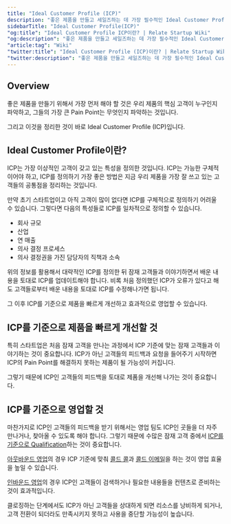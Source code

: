 ```yaml
---
title: "Ideal Customer Profile (ICP)"
description: "좋은 제품을 만들고 세일즈하는 데 가장 필수적인 Ideal Customer Profile (ICP)은 무엇인지 설명합니다."
sidebarTitle: "Ideal Customer Profile(ICP)"
"og:title": "Ideal Customer Profile ICP이란? | Relate Startup Wiki"
"og:description": "좋은 제품을 만들고 세일즈하는 데 가장 필수적인 Ideal Customer Profile (ICP)은 무엇인지 설명합니다."
"article:tag": "Wiki"
"twitter:title": "Ideal Customer Profile (ICP)이란? | Relate Startup Wiki"
"twitter:description": "좋은 제품을 만들고 세일즈하는 데 가장 필수적인 Ideal Customer Profile(ICP)은 무엇인지 설명합니다."
---
```


## Overview
좋은 제품을 만들기 위해서 가장 먼저 해야 할 것은 우리 제품의 핵심 고객이 누구인지 파악하고, 그들의 가장 큰 Pain Point는 무엇인지 파악하는 것입니다. 

그리고 이것을 정리한 것이 바로 Ideal Customer Profile (ICP)입니다.

## Ideal Customer Profile이란?

ICP는 가장 이상적인 고객이 갖고 있는 특성을 정의한 것입니다. ICP는 가능한 구체적이어야 하고, ICP를 정의하기 가장 좋은 방법은 지금 우리 제품을 가장 잘 쓰고 있는 고객들의 공통점을 정리하는 것입니다. 

만약 초기 스타트업이고 아직 고객이 많이 없다면 ICP를 구체적으로 정의하기 어려울 수 있습니다. 그렇다면 다음의 특성들로 ICP를 일차적으로 정의할 수 있습니다. 
- 회사 규모
- 산업
- 연 매출
- 의사 결정 프로세스
- 의사 결정권을 가진 담당자의 직책과 소속

위의 정보를 활용해서 대략적인 ICP를 정의한 뒤 잠재 고객들과 이야기하면서 배운 내용을 토대로 ICP를 업데이트해야 합니다. 비록 처음 정의했던 ICP가 오류가 있다고 해도 고객들로부터 배운 내용을 토대로 ICP를 수정해나가면 됩니다. 

그 이후 ICP를 기준으로 제품을 빠르게 개선하고 효과적으로 영업할 수 있습니다. 

## ICP를 기준으로 제품을 빠르게 개선할 것

특히 스타트업은 처음 잠재 고객을 만나는 과정에서 ICP 기준에 맞는 잠재 고객들과 이야기하는 것이 중요합니다. ICP가 아닌 고객들의 피드백과 요청을 들어주기 시작하면 ICP의 Pain Point를 해결하지 못하는 제품이 될 가능성이 커집니다. 

그렇기 때문에 ICP인 고객들의 피드백을 토대로 제품을 개선해 나가는 것이 중요합니다. 

## ICP를 기준으로 영업할 것

마찬가지로 ICP인 고객들의 피드백을 받기 위해서는 영업 팀도 ICP인 곳들을 더 자주 만나거나, 찾아올 수 있도록 해야 합니다. 그렇기 때문에 수많은 잠재 고객 중에서 [ICP를 기준으로 Qualification](https://www.relate.kr/blog/how-to-qualify-leads/)하는 것이 중요합니다. 

[아웃바운드 영업](https://www.relate.kr/blog/how-to-run-an-effective-outbound-sales-process/)의 경우 ICP 기준에 맞춰 [콜드 콜](https://www.relate.kr/blog/how-to-cold-call/)과 [콜드 이메일](https://www.relate.kr/blog/how-to-run-cold-email-campaign/)을 하는 것이 영업 효율을 높일 수 있습니다. 

[인바운드 영업](https://www.relate.kr/blog/inbound-outbound-sales/)의 경우 ICP인 고객들이 검색하거나 필요한 내용들을 컨텐츠로 준비하는 것이 효과적입니다. 

클로징하는 단계에서도 ICP가 아닌 고객들을 상대하게 되면 리소스를 낭비하게 되거나, 고객 전환이 되더라도 만족시키지 못하고 사용을 중단할 가능성이 높습니다. 
